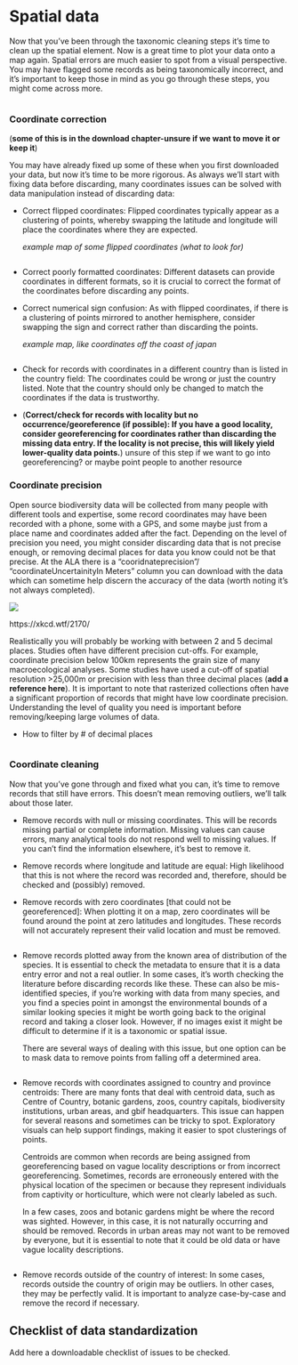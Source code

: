 # Spatial data {#sec-spatial}

Now that you've been through the taxonomic cleaning steps it's time to clean up the spatial element. Now is a great time to plot your data onto a map again. Spatial errors are much easier to spot from a visual perspective. You may have flagged some records as being taxonomically incorrect, and it's important to keep those in mind as you go through these steps, you might come across more.

```r

```

### Coordinate correction

(**some of this is in the download chapter-unsure if we want to move it or keep it**)

You may have already fixed up some of these when you first downloaded your data, but now it's time to be more rigorous. As always we'll start with fixing data before discarding, many coordinates issues can be solved with data manipulation instead of discarding data:

-   Correct flipped coordinates: Flipped coordinates typically appear as a clustering of points, whereby swapping the latitude and longitude will place the coordinates where they are expected.

    *example map of some flipped coordinates (what to look for)*

    ```r

    ```

-   Correct poorly formatted coordinates: Different datasets can provide coordinates in different formats, so it is crucial to correct the format of the coordinates before discarding any points.

-   Correct numerical sign confusion: As with flipped coordinates, if there is a clustering of points mirrored to another hemisphere, consider swapping the sign and correct rather than discarding the points.

    *example map, like coordinates off the coast of japan*

    ```r

    ```

-   Check for records with coordinates in a different country than is listed in the country field: The coordinates could be wrong or just the country listed. Note that the country should only be changed to match the coordinates if the data is trustworthy.

-   (**Correct/check for records with locality but no occurrence/georeference (if possible): If you have a good locality, consider georeferencing for coordinates rather than discarding the missing data entry. If the locality is not precise, this will likely yield lower-quality data points.**) unsure of this step if we want to go into georeferencing? or maybe point people to another resource

### Coordinate precision

Open source biodiversity data will be collected from many people with different tools and expertise, some record coordinates may have been recorded with a phone, some with a GPS, and some maybe just from a place name and coordinates added after the fact. Depending on the level of precision you need, you might consider discarding data that is not precise enough, or removing decimal places for data you know could not be that precise. At the ALA there is a "cooridnateprecision"/ "coordinateUncertainityIn Meters" column you can download with the data which can sometime help discern the accuracy of the data (worth noting it's not always completed).

![](images/image-613988507.png)

https://xkcd.wtf/2170/

Realistically you will probably be working with between 2 and 5 decimal places. Studies often have different precision cut-offs. For example, coordinate precision below 100km represents the grain size of many macroecological analyses. Some studies have used a cut-off of spatial resolution \>25,000m or precision with less than three decimal places (**add a reference here**). It is important to note that rasterized collections often have a significant proportion of records that might have low coordinate precision. Understanding the level of quality you need is important before removing/keeping large volumes of data.

-   How to filter by \# of decimal places

    ```r

    ```

### Coordinate cleaning

Now that you've gone through and fixed what you can, it's time to remove records that still have errors. This doesn't mean removing outliers, we'll talk about those later.

-   Remove records with null or missing coordinates. This will be records missing partial or complete information. Missing values can cause errors, many analytical tools do not respond well to missing values. If you can't find the information elsewhere, it's best to remove it.

-   Remove records where longitude and latitude are equal: High likelihood that this is not where the record was recorded and, therefore, should be checked and (possibly) removed.

-   Remove records with zero coordinates \[that could not be georeferenced\]: When plotting it on a map, zero coordinates will be found around the point at zero latitudes and longitudes. These records will not accurately represent their valid location and must be removed.

    ```r

    ```

-   Remove records plotted away from the known area of distribution of the species. It is essential to check the metadata to ensure that it is a data entry error and not a real outlier. In some cases, it's worth checking the literature before discarding records like these. These can also be mis-identified species, if you're working with data from many species, and you find a species point in amongst the environmental bounds of a similar looking species it might be worth going back to the original record and taking a closer look. However, if no images exist it might be difficult to determine if it is a taxonomic or spatial issue.

    There are several ways of dealing with this issue, but one option can be to mask data to remove points from falling off a determined area.

    ```r

    ```

-   Remove records with coordinates assigned to country and province centroids: There are many fonts that deal with centroid data, such as Centre of Country, botanic gardens, zoos, country capitals, biodiversity institutions, urban areas, and gbif headquarters. This issue can happen for several reasons and sometimes can be tricky to spot. Exploratory visuals can help support findings, making it easier to spot clusterings of points.

    Centroids are common when records are being assigned from georeferencing based on vague locality descriptions or from incorrect georeferencing. Sometimes, records are erroneously entered with the physical location of the specimen or because they represent individuals from captivity or horticulture, which were not clearly labeled as such.

    In a few cases, zoos and botanic gardens might be where the record was sighted. However, in this case, it is not naturally occurring and should be removed. Records in urban areas may not want to be removed by everyone, but it is essential to note that it could be old data or have vague locality descriptions.

```r

```

-   Remove records outside of the country of interest: In some cases, records outside the country of origin may be outliers. In other cases, they may be perfectly valid. It is important to analyze case-by-case and remove the record if necessary.

## Checklist of data standardization

Add here a downloadable checklist of issues to be checked.
